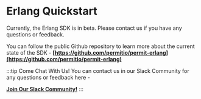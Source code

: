 # Erlang Quickstart

Currently, the Erlang SDK is in beta. Please contact us if you have any questions or feedback.

You can follow the public Github repository to learn more about the current state of the SDK - **[https://github.com/permitio/permit-erlang](https://github.com/permitio/permit-erlang)**

:::tip Come Chat With Us!
You can contact us in our Slack Community for any questions or feedback here -

**[Join Our Slack Community!](https://permit-io.slack.com/join/shared_invite/zt-nz6yjgnp-RlP9rtOPwO0n0aH_vLbmBQ#/shared-invite/email)**
:::